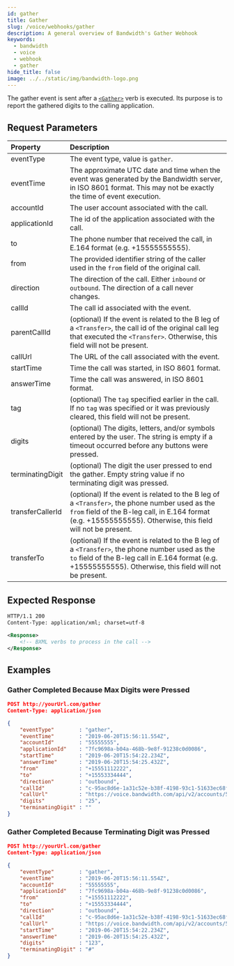 ```yaml
---
id: gather
title: Gather
slug: /voice/webhooks/gather
description: A general overview of Bandwidth's Gather Webhook
keywords:
  - bandwidth
  - voice
  - webhook
  - gather
hide_title: false
image: ../../static/img/bandwidth-logo.png
---
```



The gather event is sent after a [`<Gather>`](/docs/voice/bxml/gather) verb is executed.  Its purpose is to report the gathered digits to the calling application.

## Request Parameters

| Property          | Description |
|:------------------|:------------|
| eventType         | The event type, value is `gather`. |
| eventTime         | The approximate UTC date and time when the event was generated by the Bandwidth server, in ISO 8601 format. This may not be exactly the time of event execution. |
| accountId         | The user account associated with the call. |
| applicationId     | The id of the application associated with the call. |
| to                | The phone number that received the call, in E.164 format (e.g. +15555555555). |
| from              | The provided identifier string of the caller used in the `from` field of the original call. |
| direction         | The direction of the call. Either `inbound` or `outbound`. The direction of a call never changes. |
| callId            | The call id associated with the event. |
| parentCallId      | (optional) If the event is related to the B leg of a `<Transfer>`, the call id of the original call leg that executed the `<Transfer>`. Otherwise, this field will not be present. |
| callUrl           | The URL of the call associated with the event. |
| startTime         | Time the call was started, in ISO 8601 format. |
| answerTime        | Time the call was answered, in ISO 8601 format. |
| tag               | (optional) The `tag` specified earlier in the call. If no `tag` was specified or it was previously cleared, this field will not be present. |
| digits            | (optional) The digits, letters, and/or symbols entered by the user. The string is empty if a timeout occurred before any buttons were pressed. |
| terminatingDigit  | (optional) The digit the user pressed to end the gather. Empty string value if no terminating digit was pressed. |
| transferCallerId  | (optional) If the event is related to the B leg of a `<Transfer>`, the phone number used as the `from` field of the B-leg call, in E.164 format (e.g. +15555555555). Otherwise, this field will not be present. |
| transferTo        | (optional) If the event is related to the B leg of a `<Transfer>`, the phone number used as the `to` field of the B-leg call in E.164 format (e.g. +15555555555). Otherwise, this field will not be present. |

## Expected Response

```xml
HTTP/1.1 200
Content-Type: application/xml; charset=utf-8

<Response>
    <!-- BXML verbs to process in the call -->
</Response>
```

## Examples

### Gather Completed Because Max Digits were Pressed

```json
POST http://yourUrl.com/gather
Content-Type: application/json

{
	"eventType"        : "gather",
	"eventTime"        : "2019-06-20T15:56:11.554Z",
	"accountId"        : "55555555",
	"applicationId"    : "7fc9698a-b04a-468b-9e8f-91238c0d0086",
	"startTime"        : "2019-06-20T15:54:22.234Z",
	"answerTime"   	   : "2019-06-20T15:54:25.432Z",
	"from"             : "+15551112222",
	"to"               : "+15553334444",
	"direction"        : "outbound",
	"callId"           : "c-95ac8d6e-1a31c52e-b38f-4198-93c1-51633ec68f8d",
	"callUrl"          : "https://voice.bandwidth.com/api/v2/accounts/55555555/calls/c-95ac8d6e-1a31c52e-b38f-4198-93c1-51633ec68f8d",
	"digits"           : "25",
	"terminatingDigit" : ""
}
```

### Gather Completed Because Terminating Digit was Pressed

```json
POST http://yourUrl.com/gather
Content-Type: application/json

{
	"eventType"        : "gather",
	"eventTime"        : "2019-06-20T15:56:11.554Z",
	"accountId"        : "55555555",
	"applicationId"    : "7fc9698a-b04a-468b-9e8f-91238c0d0086",
	"from"             : "+15551112222",
	"to"               : "+15553334444",
	"direction"        : "outbound",
	"callId"           : "c-95ac8d6e-1a31c52e-b38f-4198-93c1-51633ec68f8d",
	"callUrl"          : "https://voice.bandwidth.com/api/v2/accounts/55555555/calls/c-95ac8d6e-1a31c52e-b38f-4198-93c1-51633ec68f8d",
	"startTime"        : "2019-06-20T15:54:22.234Z",
	"answerTime"       : "2019-06-20T15:54:25.432Z",
	"digits"           : "123",
	"terminatingDigit" : "#"
}
```
